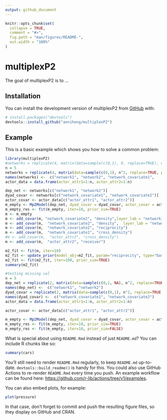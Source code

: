 ```yaml
---
output: github_document
---
```


<!-- README.md is generated from README.Rmd. Please edit that file -->

```r
knitr::opts_chunk$set(
  collapse = TRUE,
  comment = "#>",
  fig.path = "man/figures/README-",
  out.width = "100%"
)
```

# multiplexP2

<!-- badges: start -->
<!-- badges: end -->

The goal of multiplexP2 is to ...

## Installation

You can install the development version of multiplexP2 from [GitHub](https://github.com/) with:

``` r
# install.packages("devtools")
devtools::install_github("annihong/multiplexP2")
```

## Example

This is a basic example which shows you how to solve a common problem:

```r
library(multiplexP2)
#networks = replicate(4, matrix(data=sample(c(0,1), 9, replace=TRUE), nrow=3), simplify = FALSE)
n = 5
networks = replicate(4, matrix(data=sample(c(0,1), n^2, replace=TRUE, prob=c(0.7,0.3)), nrow=n), simplify = FALSE) #self loops are ignored
names(networks) <-  c("network1", "network2", "network_covariate1",      "network_covariate2")
actor_data = data.frame(actor_attr1=1:n, actor_attr2=1:n)

dep_net <- networks[c("network1", "network2")]
dyad_covar <- networks[c("network_covariate1", "network_covariate2")]
actor_covar <- actor_data[c("actor_attr1", "actor_attr2")]
m_empty <- Mp2Model(dep_net, dyad_covar = dyad_covar, actor_covar = actor_data)
m_empty_res <- fit(m_empty, iter=10, prior_sim=TRUE)
m <- m_empty
m <- add_covar(m, "network_covariate2", "density",layer_lab = "network1")
m <- add_covar(m,  "network_covariate2", "density",  layer_lab = "network1")
m <- add_covar(m,  "network_covariate2", "reciprocity")
m <- add_covar(m,  "network_covariate1", "cross_density")
#m <- add_covar(m,  "actor_attr2", "cross_density")
m <- add_covar(m,  "actor_attr2", "receiver")

m2_fit <- fit(m, iter=10)
m2_fit <- update_prior(model_obj=m2_fit, param="reciprocity", type="baseline", layer_lab=NULL, covar_lab=NULL, mean=99, sd=99, eta=NULL, alpha=NULL, beta=NULL)
m2_fit <- fit(m2_fit, iter=100, prior_sim=TRUE)
summary(m2_fit)

#testing missing val
n = 5
dep_net = replicate(2, matrix(data=sample(c(0,1, NA), n^2, replace=TRUE, prob=c(0.7,0.2, 0.1)), nrow=n), simplify = FALSE) #self loops are ignored
names(dep_net) <-  c("network1", "network2")
dyad_covar = replicate(2, matrix(data=sample(c(0,1), n^2, replace=TRUE, prob=c(0.7,0.3)), nrow=n), simplify = FALSE) #self loops are ignored
names(dyad_covar) <-  c("network_covariate1", "network_covariate2")
actor_data = data.frame(actor_attr1=1:n, actor_attr2=1:n)

actor_covar <- actor_data[c("actor_attr1", "actor_attr2")]

m_empty <- Mp2Model(dep_net, dyad_covar = dyad_covar, actor_covar = actor_data)
m_empty_res <- fit(m_empty, iter=10, prior_sim=TRUE)
m_empty_res <- fit(m_empty, iter=10, prior_sim=FALSE)
```

What is special about using `README.Rmd` instead of just `README.md`? You can include R chunks like so:

```r
summary(cars)
```

You'll still need to render `README.Rmd` regularly, to keep `README.md` up-to-date. `devtools::build_readme()` is handy for this. You could also use GitHub Actions to re-render `README.Rmd` every time you push. An example workflow can be found here: <https://github.com/r-lib/actions/tree/v1/examples>.

You can also embed plots, for example:

```r
plot(pressure)
```

In that case, don't forget to commit and push the resulting figure files, so they display on GitHub and CRAN.
